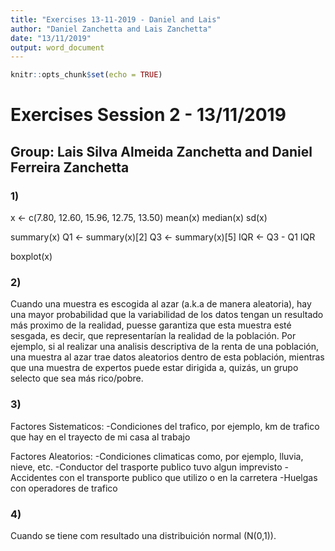 ```yaml
---
title: "Exercises 13-11-2019 - Daniel and Lais"
author: "Daniel Zanchetta and Lais Zanchetta"
date: "13/11/2019"
output: word_document
---
```


```r
knitr::opts_chunk$set(echo = TRUE)
```

# Exercises Session 2 - 13/11/2019

## Group: Lais Silva Almeida Zanchetta and Daniel Ferreira Zanchetta

### 1)
x <- c(7.80, 12.60, 15.96, 12.75, 13.50)
mean(x)
median(x)
sd(x)

summary(x)
Q1 <- summary(x)[2]
Q3 <- summary(x)[5]
IQR <- Q3 - Q1
IQR

boxplot(x)

### 2)
Cuando una muestra es escogida al azar (a.k.a de manera aleatoria), hay una mayor probabilidad que la variabilidad de los datos tengan un resultado más proximo de la realidad, puesse garantiza que esta muestra esté sesgada, es decir, que representarían la realidad de la población.
Por ejemplo, si al realizar una analisis descriptiva de la renta de una población, una muestra al azar trae datos aleatorios dentro de esta población, mientras que una muestra de expertos puede estar dirigida a, quizás, un grupo selecto que sea más rico/pobre.

### 3)
Factores Sistematicos:
-Condiciones del trafico, por ejemplo, km de trafico que hay en el trayecto de mi casa al trabajo

Factores Aleatorios:
-Condiciones climaticas como, por ejemplo, lluvia, nieve, etc.
-Conductor del trasporte publico tuvo algun imprevisto
-Accidentes con el transporte publico que utilizo o en la carretera
-Huelgas con operadores de trafico

### 4)
Cuando se tiene com resultado una distribuición normal (N(0,1)).

